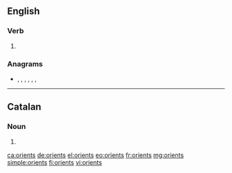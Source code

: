 {{also|Orients}}
==English==

===Verb===
{{head|en|verb form}}

# {{en-third-person singular of|orient}}

===Anagrams===
* {{l|en|in store}}, {{l|en|instore}}, {{l|en|noirest}}, {{l|en|sterino}}, {{l|en|stonier}}, {{l|en|tries on}}, {{l|en|triones}}

----

==Catalan==

===Noun===
{{head|ca|noun form}}

# {{plural of|orient|lang=ca}}

[[ca:orients]]
[[de:orients]]
[[el:orients]]
[[eo:orients]]
[[fr:orients]]
[[mg:orients]]
[[simple:orients]]
[[fi:orients]]
[[vi:orients]]